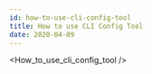 ```yaml
---
id: how-to-use-cli-config-tool
title: How to use CLI Config Tool
date: 2020-04-09
---
```


<!-- 상위 문서인 /docs/Product/Modules/Serial-to-Ethernet-Module/WIZ750SR/CLI-Config-Tool-Tutorial/How-to-use-CLI-Config-Tool.mdx 문서를 수정해주세요 -->


<How_to_use_cli_config_tool />
